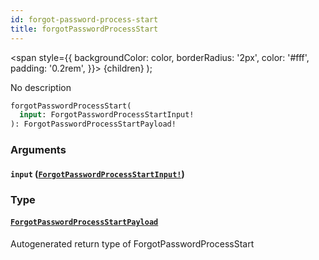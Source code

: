 ```yaml
---
id: forgot-password-process-start
title: forgotPasswordProcessStart
---
```


<span
style={{
      backgroundColor: color,
      borderRadius: '2px',
      color: '#fff',
      padding: '0.2rem',
    }}>
{children}
</span>
);

No description

```graphql
forgotPasswordProcessStart(
  input: ForgotPasswordProcessStartInput!
): ForgotPasswordProcessStartPayload!

```

### Arguments

#### `input` ([`ForgotPasswordProcessStartInput!`](/docs/api/inputs/forgot-password-process-start-input))

### Type

#### [`ForgotPasswordProcessStartPayload`](/docs/api/objects/forgot-password-process-start-payload)

Autogenerated return type of ForgotPasswordProcessStart

